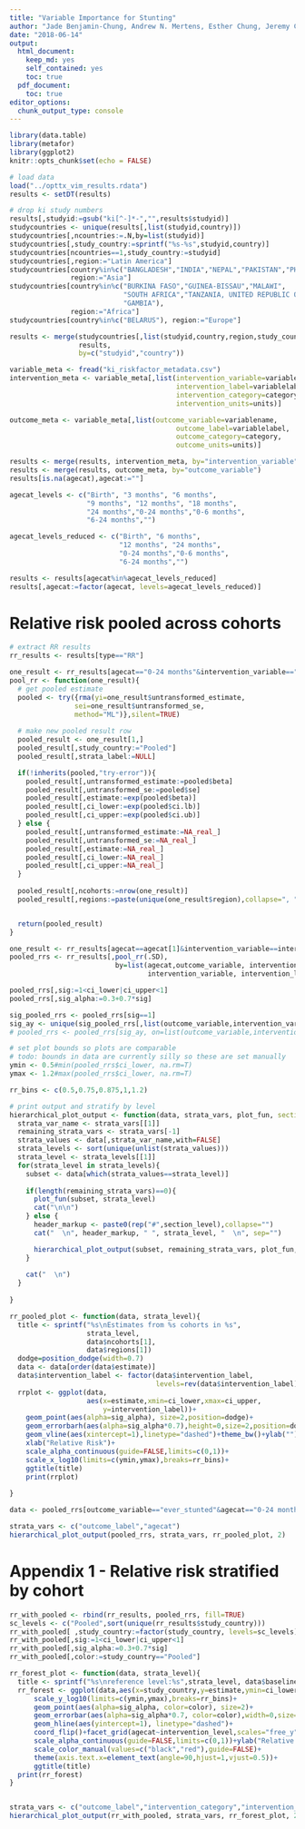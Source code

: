```yaml
---
title: "Variable Importance for Stunting"
author: "Jade Benjamin-Chung, Andrew N. Mertens, Esther Chung, Jeremy Coyle, Oleg Sofrygin, Nima Hejazi, Ivana Malenica, Alan E. Hubbard, Mark J. van der Laan, John M. Colford, Jr., Benjamin F. Arnold"
date: "2018-06-14"
output:
  html_document:
    keep_md: yes
    self_contained: yes
    toc: true
  pdf_document:
    toc: true
editor_options:
  chunk_output_type: console
---
```


```r
library(data.table)
library(metafor)
library(ggplot2)
knitr::opts_chunk$set(echo = FALSE)

# load data
load("../opttx_vim_results.rdata")
results <- setDT(results)

# drop ki study numbers
results[,studyid:=gsub("ki[^-]*-","",results$studyid)]
studycountries <- unique(results[,list(studyid,country)])
studycountries[,ncountries:=.N,by=list(studyid)]
studycountries[,study_country:=sprintf("%s-%s",studyid,country)]
studycountries[ncountries==1,study_country:=studyid]
studycountries[,region:="Latin America"]
studycountries[country%in%c("BANGLADESH","INDIA","NEPAL","PAKISTAN","PHILIPPINES"),
               region:="Asia"]
studycountries[country%in%c("BURKINA FASO","GUINEA-BISSAU","MALAWI",
                            "SOUTH AFRICA","TANZANIA, UNITED REPUBLIC OF","ZIMBABWE",
                            "GAMBIA"),
               region:="Africa"]
studycountries[country%in%c("BELARUS"), region:="Europe"]

results <- merge(studycountries[,list(studyid,country,region,study_country)],
                 results,
                 by=c("studyid","country"))

variable_meta <- fread("ki_riskfactor_metadata.csv")
intervention_meta <- variable_meta[,list(intervention_variable=variablename,
                                         intervention_label=variablelabel, 
                                         intervention_category=category,
                                         intervention_units=units)]

outcome_meta <- variable_meta[,list(outcome_variable=variablename,
                                         outcome_label=variablelabel, 
                                         outcome_category=category,
                                         outcome_units=units)]

results <- merge(results, intervention_meta, by="intervention_variable")
results <- merge(results, outcome_meta, by="outcome_variable")
results[is.na(agecat),agecat:=""]

agecat_levels <- c("Birth", "3 months", "6 months", 
                   "9 months", "12 months", "18 months", 
                   "24 months","0-24 months","0-6 months",
                   "6-24 months","")

agecat_levels_reduced <- c("Birth", "6 months", 
                           "12 months", "24 months",
                           "0-24 months","0-6 months",
                           "6-24 months","")

results <- results[agecat%in%agecat_levels_reduced]
results[,agecat:=factor(agecat, levels=agecat_levels_reduced)]

```

# Relative risk pooled across cohorts

```r

# extract RR results
rr_results <- results[type=="RR"]

one_result <- rr_results[agecat=="0-24 months"&intervention_variable=="mage"]
pool_rr <- function(one_result){
  # get pooled estimate
  pooled <- try({rma(yi=one_result$untransformed_estimate, 
                sei=one_result$untransformed_se, 
                method="ML")},silent=TRUE)
  
  # make new pooled result row
  pooled_result <- one_result[1,]
  pooled_result[,study_country:="Pooled"]
  pooled_result[,strata_label:=NULL]

  if(!inherits(pooled,"try-error")){
    pooled_result[,untransformed_estimate:=pooled$beta]
    pooled_result[,untransformed_se:=pooled$se]
    pooled_result[,estimate:=exp(pooled$beta)]
    pooled_result[,ci_lower:=exp(pooled$ci.lb)]
    pooled_result[,ci_upper:=exp(pooled$ci.ub)]
  } else {
    pooled_result[,untransformed_estimate:=NA_real_]
    pooled_result[,untransformed_se:=NA_real_]
    pooled_result[,estimate:=NA_real_]
    pooled_result[,ci_lower:=NA_real_]
    pooled_result[,ci_upper:=NA_real_]
  }
  
  pooled_result[,ncohorts:=nrow(one_result)]
  pooled_result[,regions:=paste(unique(one_result$region),collapse=", ")]


  return(pooled_result)
}

one_result <- rr_results[agecat==agecat[1]&intervention_variable==intervention_variable[1]]
pooled_rrs <- rr_results[,pool_rr(.SD), 
                          by=list(agecat,outcome_variable, intervention_category, 
                                  intervention_variable, intervention_level)]

pooled_rrs[,sig:=1<ci_lower|ci_upper<1]
pooled_rrs[,sig_alpha:=0.3+0.7*sig]

sig_pooled_rrs <- pooled_rrs[sig==1]
sig_ay <- unique(sig_pooled_rrs[,list(outcome_variable,intervention_variable)])
# pooled_rrs <- pooled_rrs[sig_ay, on=list(outcome_variable,intervention_variable)]

# set plot bounds so plots are comparable
# todo: bounds in data are currently silly so these are set manually
ymin <- 0.5#min(pooled_rrs$ci_lower, na.rm=T)
ymax <- 1.2#max(pooled_rrs$ci_lower, na.rm=T)

rr_bins <- c(0.5,0.75,0.875,1,1.2)
```

```r

# print output and stratify by level
hierarchical_plot_output <- function(data, strata_vars, plot_fun, section_level=1){
  strata_var_name <- strata_vars[[1]]
  remaining_strata_vars <- strata_vars[-1]
  strata_values <- data[,strata_var_name,with=FALSE]
  strata_levels <- sort(unique(unlist(strata_values)))
  strata_level <- strata_levels[[1]]
  for(strata_level in strata_levels){
    subset <- data[which(strata_values==strata_level)]
    
    if(length(remaining_strata_vars)==0){
      plot_fun(subset, strata_level)
      cat("\n\n")
    } else {
      header_markup <- paste0(rep("#",section_level),collapse="")  
      cat("  \n", header_markup, " ", strata_level, "  \n", sep="")

      hierarchical_plot_output(subset, remaining_strata_vars, plot_fun, section_level+1)
    }
    
    cat("  \n")
  }
  
}


```

```r

rr_pooled_plot <- function(data, strata_level){
  title <- sprintf("%s\nEstimates from %s cohorts in %s",
                   strata_level,
                   data$ncohorts[1],
                   data$regions[1])
  dodge=position_dodge(width=0.7)
  data <- data[order(data$estimate)]
  data$intervention_label <- factor(data$intervention_label, 
                                    levels=rev(data$intervention_label))
  rrplot <- ggplot(data, 
                   aes(x=estimate,xmin=ci_lower,xmax=ci_upper,
                       y=intervention_label))+
    geom_point(aes(alpha=sig_alpha), size=2,position=dodge)+
    geom_errorbarh(aes(alpha=sig_alpha*0.7),height=0,size=2,position=dodge)+
    geom_vline(aes(xintercept=1),linetype="dashed")+theme_bw()+ylab("")+
    xlab("Relative Risk")+
    scale_alpha_continuous(guide=FALSE,limits=c(0,1))+
    scale_x_log10(limits=c(ymin,ymax),breaks=rr_bins)+
    ggtitle(title)
    print(rrplot)
        
}

data <- pooled_rrs[outcome_variable=="ever_stunted"&agecat=="0-24 months"]

strata_vars <- c("outcome_label","agecat")
hierarchical_plot_output(pooled_rrs, strata_vars, rr_pooled_plot, 2)
```

# Appendix 1 - Relative risk stratified by cohort
```r

rr_with_pooled <- rbind(rr_results, pooled_rrs, fill=TRUE)
sc_levels <- c("Pooled",sort(unique(rr_results$study_country)))
rr_with_pooled[ ,study_country:=factor(study_country, levels=sc_levels)]
rr_with_pooled[,sig:=1<ci_lower|ci_upper<1]
rr_with_pooled[,sig_alpha:=0.3+0.7*sig]
rr_with_pooled[,color:=study_country=="Pooled"]

rr_forest_plot <- function(data, strata_level){
  title <- sprintf("%s\nreference level:%s",strata_level, data$baseline_level[1])
  rr_forest <- ggplot(data,aes(x=study_country,y=estimate,ymin=ci_lower,ymax=ci_upper))+
      scale_y_log10(limits=c(ymin,ymax),breaks=rr_bins)+
      geom_point(aes(alpha=sig_alpha, color=color), size=2)+
      geom_errorbar(aes(alpha=sig_alpha*0.7, color=color),width=0,size=2)+
      geom_hline(aes(yintercept=1), linetype="dashed")+
      coord_flip()+facet_grid(agecat~intervention_level,scales="free_y")+theme_bw()+
      scale_alpha_continuous(guide=FALSE,limits=c(0,1))+ylab("Relative Risk")+xlab("Strata")+
      scale_color_manual(values=c("black","red"),guide=FALSE)+
      theme(axis.text.x=element_text(angle=90,hjust=1,vjust=0.5))+
      ggtitle(title)
  print(rr_forest)
}


strata_vars <- c("outcome_label","intervention_category","intervention_label")
hierarchical_plot_output(rr_with_pooled, strata_vars, rr_forest_plot, 2)
```